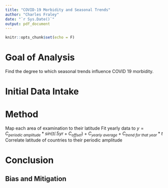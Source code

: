 ---
title: "COVID-19 Morbidity and Seasonal Trends"
author: "Charles Fraley"
date: "`r Sys.Date()`"
output: pdf_document
---

```{r setup, include=FALSE}
knitr::opts_chunk$set(echo = F)
```

# Goal of Analysis

Find the degree to which seasonal trends influence COVID 19 morbidity.

# Initial Data Intake
<!-- Was the source and a short description of the data provided? -->


# Method
Map each area of examination to their latitude
Fit yearly data to $y=C_{periodic\ amplitude}*sin(t/.5yr+C_{offset})+C_{yearly\ average}+C_{trend\ for\ that\ year}*t$
Correlate latitude of countries to their periodic amplitude

# Conclusion

## Bias and Mitigation